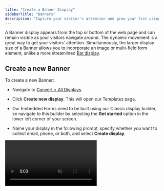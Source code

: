```yaml
---
title: "Create a Banner Display"
sidebarTitle: "Banners"
description: "Capture your visitor's attention and grow your list using a Banner at the top or bottom of your site."
---
```


A Banner display appears from the top or bottom of the web page and can remain visible as your visitors navigate around. The dynamic movement is a great way to get your visitors' attention. Simultaneously, the larger display size of a Banner allows you to incorporate an image or multi-field form element, unlike a more streamlined [Bar display](https://privy.mintlify.app/docs/learn/displays/classic-designer/bar-display).

## Create a new Banner

To create a new Banner:

* Navigate to [Convert > All Displays](https://dashboard.privy.com/displays).

* Click **Create new display**. This will open our Templates page.

* Our Embedded Forms need to be built using our Classic display builder, so navigate to this builder by selecting the **Get started** option in the lower left corner of your screen.

* Name your display in the following prompt, specify whether you want to collect email, phone, or both, and select **Create display**.

<video autoPlay muted loop playsInline className="create-banner" src="/images/displays/banner-create.mp4" />

In the *Create* step of the Classic display builder, you can click to edit:

* **Form Fields:** what information you want to collect at sign up.

* **Compliance:** whether you want new sign ups to go through a Single Opt-In or Double Opt-In process.

* **Validations:** set any rules to restrict who may sign up for your display.

<img height="200" src="/images/displays/legacy-form-fields.png" />

* Click to **Add a display**.

* On the following screen, select **Banner** from the left side. Browse the templates and choose which one you’d like to start with. Press **Choose selected** in the upper right corner to open the designer.

<video autoPlay muted loop playsInline className="choose-banner-template" src="/images/displays/banner-choose-template.mp4" />

## Customize your Banner

Now that you’ve selected a template to start from, it’s time to customize your display’s appearance.

<video autoPlay muted loop playsInline className="banner-design" src="/images/displays/banner-customize.mp4" />

### Add elements

To add a text box, click **+ Add new element** on the left.

### Edit existing elements

To edit existing elements, click directly on them in your display, or select them from the menu on the left. You can edit their settings, duplicate, or delete the element on the left.

Under your *Elements* on the left, you can also edit your banner's background color, and desktop and mobile tabs.

Once you’re happy with your design, press **Save & Close** in the upper right corner.

## Customize your Thank You Page

After saving your changes, you’ll be brought back to the *Create* step of your display builder. If you’re collecting sign ups with your Banner, you’ll want to customize its Thank You Page to confirm your contact’s sign up.

* Scroll down and click to edit your **Thank You Page Design**.

* If you’re offering a coupon code in exchange for a sign up, be sure to include the `{{ signup.coupon_code }}` merge tag on your Thank You Page.

## Edit your settings

### Attach a coupon

If you are offering a coupon code in exchange for a sign up, be sure to attach your coupon to your display:

* In your display’s *Create* step, scroll to edit the **Coupon** section and select the desired Coupon from the dropdown menu. **Save.**

### Targeting

To customize your Banner’s settings and audience targeting, navigate to the *Target* step of the builder:

<img height="200" src="/images/displays/banner-target.png" />

1. **When To Show It:** determine when and how your display triggers.

2. **Who To Show It To:** determine who is eligible to view your display.

3. **How Long To Show It:** specify whether this display should be Ongoing, or set to run on a fixed schedule.

## Edit your Follow-Up actions

Once you’ve finalized your settings and audience targeting, you’ll want to make sure that you’re properly following up with your new sign up. Head to the *Follow-Up* step of your builder.

<img height="200" src="/images/displays/banner-follow-up.png" />

<AccordionGroup>
  <Accordion title="After Signup Email" defaultOpen={false}>
    Click on your After Signup Email to view and edit your template, subject line, and sender info. [Learn more about our drag-and-drop email editor.](https://privy.mintlify.app/docs/learn/email-campaigns/email-templates) Make sure that you **Publish** your email so that it sends to new sign ups.
  </Accordion>

  <Accordion title="Create a series" defaultOpen={false}>
    If you want to create a series of more than one After Signup Email for this specific display, select this option.
  </Accordion>

  <Accordion title="Sync signups" defaultOpen={false}>
    If you're syncing new sign ups to a [Linked Account](https://privy.mintlify.app/docs/learn/integrations/overview-integrations), be sure to add a sync rule here.
  </Accordion>

  <Accordion title="Send Text Message" defaultOpen={false}>
    If you're on the Growth Plan and you're collecting SMS contacts with this display, you can create an After Signup Text to deliver to new contacts after they complete their Double Opt-In.
  </Accordion>

  <Accordion title="Notifications" defaultOpen={false}>
    Enable or disable real-time notifications for your users. These notifications will alert the user of new display signups immediately. **Save**. 
  </Accordion>
</AccordionGroup>

## Launch your Banner

Once you’ve finalized your design, targeting, and follow-up actions, select the **Publish** button at the upper right of the *Follow-Up* step and confirm your decision in the prompt. 

<img height="200" src="/images/displays/banner-publish.png" />

Your Banner is now live on your site! [You can review its reporting at any time.](https://privy.mintlify.app/docs/learn/displays/reporting-overview)